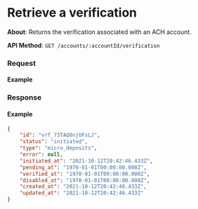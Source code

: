 
# Retrieve a verification

**About**: Returns the verification associated with an ACH account.

**API Method**: `GET /accounts/:accountId/verification`

### Request

#### Example
<VerificationRetrieve />

### Response

#### Example
```json
{
    "id": "vrf_73TAQ8njUFsLJ",
    "status": "initiated",
    "type": "micro_deposits",
    "error": null,
    "initiated_at": "2021-10-12T20:42:46.433Z",
    "pending_at": "1970-01-01T00:00:00.000Z",
    "verified_at": "1970-01-01T00:00:00.000Z",
    "disabled_at": "1970-01-01T00:00:00.000Z",
    "created_at": "2021-10-12T20:42:46.433Z",
    "updated_at": "2021-10-12T20:42:46.433Z"
}
```
